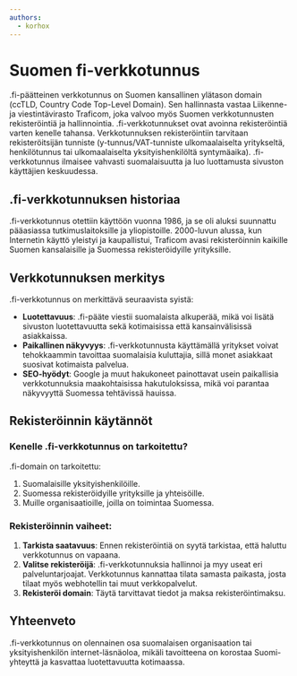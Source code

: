 ```yaml
---
authors:
  - korhox
---
```


# Suomen fi-verkkotunnus

.fi-päätteinen verkkotunnus on Suomen kansallinen ylätason domain (ccTLD, Country Code Top-Level Domain). Sen hallinnasta vastaa Liikenne- ja viestintävirasto Traficom, joka valvoo myös Suomen verkkotunnusten rekisteröintiä ja hallinnointia. .fi-verkkotunnukset ovat avoinna rekisteröintiä varten kenelle tahansa. Verkkotunnuksen rekisteröintiin tarvitaan rekisteröitsijän tunniste (y-tunnus/VAT-tunniste ulkomaalaiselta yritykseltä, henkilötunnus tai ulkomaalaiselta yksityishenkilöltä syntymäaika). .fi-verkkotunnus ilmaisee vahvasti suomalaisuutta ja luo luottamusta sivuston käyttäjien keskuudessa.

## .fi-verkkotunnuksen historiaa

.fi-verkkotunnus otettiin käyttöön vuonna 1986, ja se oli aluksi suunnattu pääasiassa tutkimuslaitoksille ja yliopistoille. 2000-luvun alussa, kun Internetin käyttö yleistyi ja kaupallistui, Traficom avasi rekisteröinnin kaikille Suomen kansalaisille ja Suomessa rekisteröidyille yrityksille.

## Verkkotunnuksen merkitys

.fi-verkkotunnus on merkittävä seuraavista syistä:

- **Luotettavuus**: .fi-pääte viestii suomalaista alkuperää, mikä voi lisätä sivuston luotettavuutta sekä kotimaisissa että kansainvälisissä asiakkaissa.
- **Paikallinen näkyvyys**: .fi-verkkotunnusta käyttämällä yritykset voivat tehokkaammin tavoittaa suomalaisia kuluttajia, sillä monet asiakkaat suosivat kotimaista palvelua.
- **SEO-hyödyt**: Google ja muut hakukoneet painottavat usein paikallisia verkkotunnuksia maakohtaisissa hakutuloksissa, mikä voi parantaa näkyvyyttä Suomessa tehtävissä hauissa.

## Rekisteröinnin käytännöt

### Kenelle .fi-verkkotunnus on tarkoitettu?

.fi-domain on tarkoitettu:

1. Suomalaisille yksityishenkilöille.
2. Suomessa rekisteröidyille yrityksille ja yhteisöille.
3. Muille organisaatioille, joilla on toimintaa Suomessa.

### Rekisteröinnin vaiheet:

1. **Tarkista saatavuus**: Ennen rekisteröintiä on syytä tarkistaa, että haluttu verkkotunnus on vapaana.
2. **Valitse rekisteröijä**: .fi-verkkotunnuksia hallinnoi ja myy useat eri palveluntarjoajat. Verkkotunnus kannattaa tilata samasta paikasta, josta tilaat myös webhotellin tai muut verkkopalvelut.
3. **Rekisteröi domain**: Täytä tarvittavat tiedot ja maksa rekisteröintimaksu.

## Yhteenveto

.fi-verkkotunnus on olennainen osa suomalaisen organisaation tai yksityishenkilön internet-läsnäoloa, mikäli tavoitteena on korostaa Suomi-yhteyttä ja kasvattaa luotettavuutta kotimaassa.
